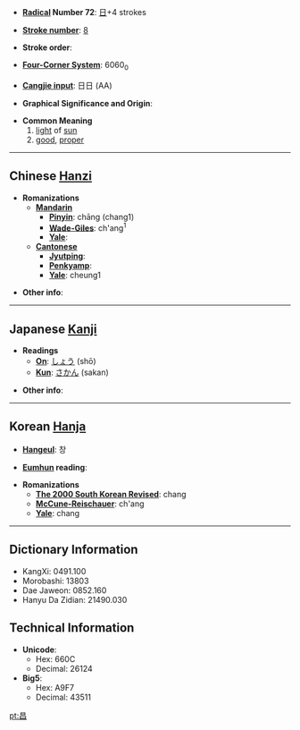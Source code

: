 * '''[[Wiktionary:Chinese radical index| Radical]] Number 72''': [[Wiktionary:Chinese radical index 日|日]]+4 strokes

* '''[[Wiktionary:Chinese total strokes index|Stroke number]]''': [[Wiktionary:Chinese total strokes index 8|8]]

* '''Stroke order''': 

* '''[[Wiktionary:Chinese four corner index|Four-Corner System]]''': 6060<sub>0</sub>

* '''[[Wiktionary:Chinese Cangjie index|Cangjie input]]''': 日日 (AA)

* '''Graphical Significance and Origin''': 

* '''Common Meaning'''
*#[[light]] of [[sun]]
*# [[good]], [[proper]]

----

== Chinese [[Hanzi]] ==

* '''Romanizations'''
** '''[[Mandarin]]'''
*** '''[[Pinyin]]''': chāng (chang1)
*** '''[[Wade-Giles]]''': ch'ang<sup>1</sup>
*** '''[[Yale]]''': 
** '''[[Cantonese]]'''
*** '''[[Jyutping]]''':
*** '''[[Penkyamp]]''': 
*** '''[[Yale]]''': cheung1

* '''Other info''': 

----

== Japanese [[Kanji]] ==

* '''Readings'''
** '''[[On]]''': [[しょう]] (shō)
** '''[[Kun]]''': [[さかん]] (sakan)

* '''Other info''':  

----

== Korean [[Hanja]] ==

* '''[[Hangeul]]''': 창

* '''[[Eumhun]] reading''': 

* '''Romanizations'''
** '''[[The 2000 South Korean Revised Romanization|The 2000 South Korean Revised]]''': chang
** '''[[McCune-Reischauer]]''': ch'ang
** '''[[Yale]]''': chang

----

== Dictionary Information ==

* KangXi: 0491.100
* Morobashi: 13803
* Dae Jaweon: 0852.160
* Hanyu Da Zidian: 21490.030

== Technical Information ==

* '''Unicode''':
** Hex: 660C
** Decimal: 26124
* '''Big5''':
** Hex: A9F7
** Decimal: 43511

[[pt:昌]]